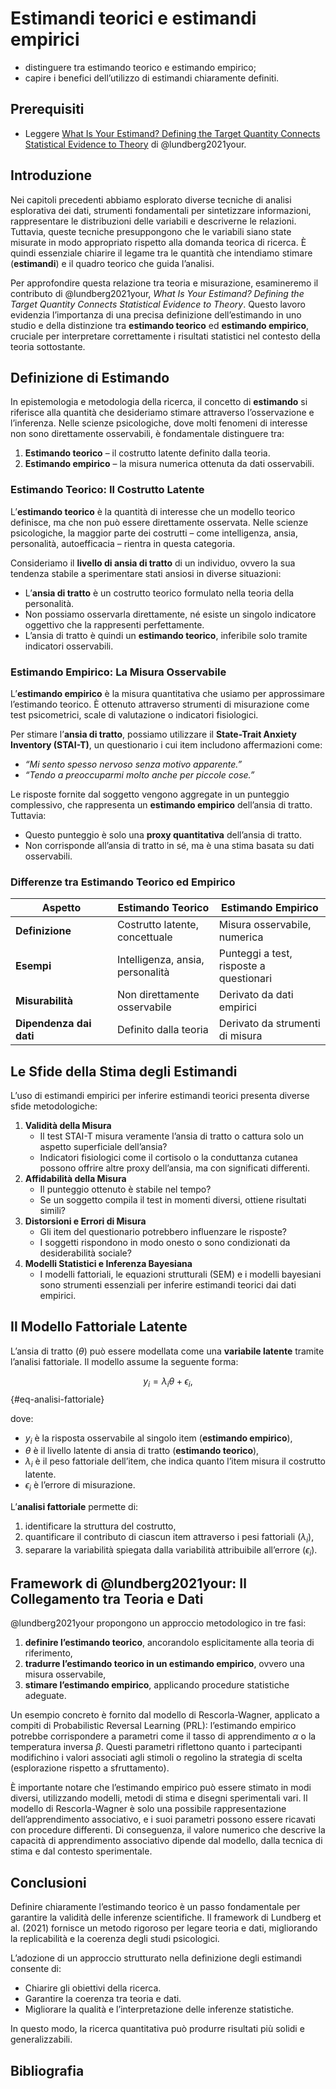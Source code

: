 # Estimandi teorici e estimandi empirici {#sec-estimand}

::: {.callout-tip title="In questo capitolo imparerai a"}
- distinguere tra estimando teorico e estimando empirico;
- capire i benefici dell'utilizzo di estimandi chiaramente definiti.
:::

::: callout-tip
## Prerequisiti

- Leggere [What Is Your Estimand? Defining the Target Quantity Connects Statistical Evidence to Theory](https://journals.sagepub.com/doi/pdf/10.1177/00031224211004187?casa_token=Njy45xy38UcAAAAA:8tTWNVsV1VJO7KRabmAEqwqcs5ktVYq-csy9m8xYaDr4Z7faWNCbNT60xELtt3KlLKwF6YGltUJV) di @lundberg2021your. 
:::


## Introduzione

Nei capitoli precedenti abbiamo esplorato diverse tecniche di analisi esplorativa dei dati, strumenti fondamentali per sintetizzare informazioni, rappresentare le distribuzioni delle variabili e descriverne le relazioni. Tuttavia, queste tecniche presuppongono che le variabili siano state misurate in modo appropriato rispetto alla domanda teorica di ricerca. È quindi essenziale chiarire il legame tra le quantità che intendiamo stimare (**estimandi**) e il quadro teorico che guida l’analisi.

Per approfondire questa relazione tra teoria e misurazione, esamineremo il contributo di @lundberg2021your, *What Is Your Estimand? Defining the Target Quantity Connects Statistical Evidence to Theory*. Questo lavoro evidenzia l’importanza di una precisa definizione dell’estimando in uno studio e della distinzione tra **estimando teorico** ed **estimando empirico**, cruciale per interpretare correttamente i risultati statistici nel contesto della teoria sottostante.

## Definizione di Estimando

In epistemologia e metodologia della ricerca, il concetto di **estimando** si riferisce alla quantità che desideriamo stimare attraverso l’osservazione e l’inferenza. Nelle scienze psicologiche, dove molti fenomeni di interesse non sono direttamente osservabili, è fondamentale distinguere tra:

1. **Estimando teorico** – il costrutto latente definito dalla teoria.
2. **Estimando empirico** – la misura numerica ottenuta da dati osservabili.

### **Estimando Teorico: Il Costrutto Latente**

L’**estimando teorico** è la quantità di interesse che un modello teorico definisce, ma che non può essere direttamente osservata. Nelle scienze psicologiche, la maggior parte dei costrutti – come intelligenza, ansia, personalità, autoefficacia – rientra in questa categoria.

::: {#exm-}
Consideriamo il **livello di ansia di tratto** di un individuo, ovvero la sua tendenza stabile a sperimentare stati ansiosi in diverse situazioni:

- L’**ansia di tratto** è un costrutto teorico formulato nella teoria della personalità.
- Non possiamo osservarla direttamente, né esiste un singolo indicatore oggettivo che la rappresenti perfettamente.
- L’ansia di tratto è quindi un **estimando teorico**, inferibile solo tramite indicatori osservabili.
:::

### Estimando Empirico: La Misura Osservabile

L’**estimando empirico** è la misura quantitativa che usiamo per approssimare l’estimando teorico. È ottenuto attraverso strumenti di misurazione come test psicometrici, scale di valutazione o indicatori fisiologici.

::: {#exm-} 
Per stimare l’**ansia di tratto**, possiamo utilizzare il **State-Trait Anxiety Inventory (STAI-T)**, un questionario i cui item includono affermazioni come:

- *"Mi sento spesso nervoso senza motivo apparente."*
- *"Tendo a preoccuparmi molto anche per piccole cose."*

Le risposte fornite dal soggetto vengono aggregate in un punteggio complessivo, che rappresenta un **estimando empirico** dell’ansia di tratto. Tuttavia:

- Questo punteggio è solo una **proxy quantitativa** dell’ansia di tratto.
- Non corrisponde all’ansia di tratto in sé, ma è una stima basata su dati osservabili.
:::

### Differenze tra Estimando Teorico ed Empirico

| **Aspetto**          | **Estimando Teorico** | **Estimando Empirico** |
|----------------------|----------------------|------------------------|
| **Definizione**      | Costrutto latente, concettuale | Misura osservabile, numerica |
| **Esempi**          | Intelligenza, ansia, personalità | Punteggi a test, risposte a questionari |
| **Misurabilità**    | Non direttamente osservabile | Derivato da dati empirici |
| **Dipendenza dai dati** | Definito dalla teoria | Derivato da strumenti di misura |

## Le Sfide della Stima degli Estimandi

L’uso di estimandi empirici per inferire estimandi teorici presenta diverse sfide metodologiche:

1. **Validità della Misura**  
   - Il test STAI-T misura veramente l’ansia di tratto o cattura solo un aspetto superficiale dell’ansia?
   - Indicatori fisiologici come il cortisolo o la conduttanza cutanea possono offrire altre proxy dell’ansia, ma con significati differenti.

2. **Affidabilità della Misura**  
   - Il punteggio ottenuto è stabile nel tempo?
   - Se un soggetto compila il test in momenti diversi, ottiene risultati simili?

3. **Distorsioni e Errori di Misura**  
   - Gli item del questionario potrebbero influenzare le risposte?
   - I soggetti rispondono in modo onesto o sono condizionati da desiderabilità sociale?

4. **Modelli Statistici e Inferenza Bayesiana**  
   - I modelli fattoriali, le equazioni strutturali (SEM) e i modelli bayesiani sono strumenti essenziali per inferire estimandi teorici dai dati empirici.


## Il Modello Fattoriale Latente

L’ansia di tratto ($\theta$) può essere modellata come una **variabile latente** tramite l’analisi fattoriale. Il modello assume la seguente forma:

$$
y_i = \lambda_i \theta + \epsilon_i ,
$$ {#eq-analisi-fattoriale}

dove:

- $y_i$ è la risposta osservabile al singolo item (**estimando empirico**),
- $\theta$ è il livello latente di ansia di tratto (**estimando teorico**),
- $\lambda_i$ è il peso fattoriale dell’item, che indica quanto l’item misura il costrutto latente.
- $\epsilon_i$ è l’errore di misurazione.

L’**analisi fattoriale** permette di:

1. identificare la struttura del costrutto,
2. quantificare il contributo di ciascun item attraverso i pesi fattoriali ($\lambda_i$),
3. separare la variabilità spiegata dalla variabilità attribuibile all’errore ($\epsilon_i$).


## Framework di @lundberg2021your: Il Collegamento tra Teoria e Dati

@lundberg2021your propongono un approccio metodologico in tre fasi:

1. **definire l’estimando teorico**, ancorandolo esplicitamente alla teoria di riferimento,
2. **tradurre l’estimando teorico in un estimando empirico**, ovvero una misura osservabile,
3. **stimare l’estimando empirico**, applicando procedure statistiche adeguate.

::: {#exm-}
Un esempio concreto è fornito dal modello di Rescorla-Wagner, applicato a compiti di Probabilistic Reversal Learning (PRL): l’estimando empirico potrebbe corrispondere a parametri come il tasso di apprendimento $\alpha$ o la temperatura inversa $\beta$. Questi parametri riflettono quanto i partecipanti modifichino i valori associati agli stimoli o regolino la strategia di scelta (esplorazione rispetto a sfruttamento).

È importante notare che l’estimando empirico può essere stimato in modi diversi, utilizzando modelli, metodi di stima e disegni sperimentali vari. Il modello di Rescorla-Wagner è solo una possibile rappresentazione dell’apprendimento associativo, e i suoi parametri possono essere ricavati con procedure differenti. Di conseguenza, il valore numerico che descrive la capacità di apprendimento associativo dipende dal modello, dalla tecnica di stima e dal contesto sperimentale.
:::

## Conclusioni

Definire chiaramente l’estimando teorico è un passo fondamentale per garantire la validità delle inferenze scientifiche. Il framework di Lundberg et al. (2021) fornisce un metodo rigoroso per legare teoria e dati, migliorando la replicabilità e la coerenza degli studi psicologici. 

L’adozione di un approccio strutturato nella definizione degli estimandi consente di:

- Chiarire gli obiettivi della ricerca.
- Garantire la coerenza tra teoria e dati.
- Migliorare la qualità e l’interpretazione delle inferenze statistiche.

In questo modo, la ricerca quantitativa può produrre risultati più solidi e generalizzabili.

## Bibliografia {.unnumbered}

